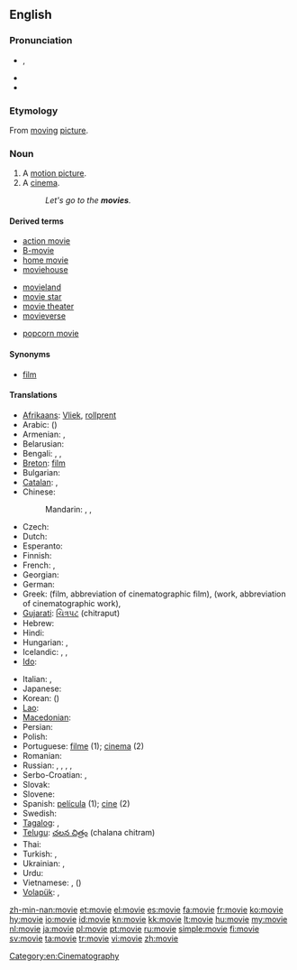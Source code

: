 ==English==

===Pronunciation===
* {{IPA|/ˈmuːvi/}}, {{SAMPA|/'mu:vi/}}
* {{audio|en-us-movie.ogg|Audio (US)}}
* {{rhymes|uːvi}}

===Etymology===
From [[moving]] [[picture]].

===Noun===
{{en-noun}}

# A [[motion picture]].
# A [[cinema]].
#: ''Let's go to the '''movies'''.''

====Derived terms====
{{rel-top3|Terms derived from ''movie''}}
* [[action movie]]
* [[B-movie]]
* [[home movie]]
* [[moviehouse]]
{{rel-mid3}}
* [[movieland]]
* [[movie star]]
* [[movie theater]]
* [[movieverse]]
{{rel-mid3}}
* [[popcorn movie]]
{{rel-bottom}}

====Synonyms====
* [[film]]

====Translations====
{{trans-top|motion picture}}
* [[Afrikaans]]: [[Vliek]], [[rollprent]]
* Arabic: {{t-|ar|فيلم|m|tr=film}} ({{t|ar|أفلام|m|p|tr='aflaam}})
* Armenian: {{t-|hy|ֆիլմ|tr=film}}, {{t|hy|կինո|tr=kino|sc=Armn}}
* Belarusian: {{t|be|фільм|m|tr=fil’m|xs=Belarusian}}
* Bengali: {{t|bn|মুভি|tr=muvi|sc=Beng}}, {{t|bn|মুভী|tr=muvi|sc=Beng}}, {{t|bn|ফিল্ম|tr=film|sc=Beng}}
* [[Breton]]: [[film]] {{m}}
* Bulgarian: {{t+|bg|филм|m|tr=film}}
* [[Catalan]]: {{t|ca|pel·lícula|f}}, {{t|ca|film|m}}
* Chinese:
*: Mandarin: {{t-|cmn|電影|sc=Hani}},  {{t-|cmn|电影|tr=diànyǐng|sc=Hani}},  {{t-|cmn|影片|tr=yǐngpiàn|sc=Hani}}
* Czech: {{t+|cs|film|m}}
* Dutch: {{t+|nl|film|m}}
* Esperanto: {{t-|eo|filmo|xs=Esperanto}}
* Finnish: {{t+|fi|elokuva}}
* French: {{t+|fr|cinéma|m}}, {{t+|fr|film|m}}
* Georgian: {{t|ka|ფილმი|tr=p‘ilmi|sc=Geor|xs=Georgian}}
* German: {{t+|de|Film|m}}
* Greek: {{t+|el|ταινία|f|tr=tenía}} (film, abbreviation of cinematographic film), {{t+|el|έργο|n|tr=érɣo}} (work, abbreviation of cinematographic work), {{t+|el|φιλμ|n|tr=film}}
* [[Gujarati]]: [[ચિત્રપટ]] (chitraput)
* Hebrew: {{t+|he|סרט|m|tr=séret'}}
* Hindi: {{t+|hi|फ़िल्म|tr=film|xs=Hindi}}
* Hungarian: {{t+|hu|film}}, {{t+|hu|mozi}}
* Icelandic: {{t+|is|bíómynd|f}}, {{t+|is|mynd|f}}, {{t+|is|kvikmynd|f}}
* [[Ido]]: {{t+|io|filmo|xs=Ido}}
{{trans-mid}}
* Italian: {{t+|it|cinema|m}}, {{t+|it|film|m}}
* Japanese: {{t+|ja|映画|tr=えいが, eiga}}
* Korean: {{t+|ko|영화|tr=yeonghwa|sc=Hang}} ({{t|ko|映畫|sc=Hani}})
* [[Lao]]: {{t-|lo|ຟີມ|tr=fiim|sc=Laoo|xs=Lao}}
* [[Macedonian]]: {{t-|mk|филм|m|tr=film}}
* Persian: {{t+|fa|فیلم|tr=film|xs=Persian}}
* Polish: {{t+|pl|film|m}}
* Portuguese: [[filme]] {{m}} (1); [[cinema]] {{m}} (2)
* Romanian: {{t|ro|film|n}}
* Russian: {{t+|ru|фильм|m|tr=fil’m}},  {{t+|ru|кино|n|tr=kinó}} {{indeclinable}},  {{t|ru|кинофильм|m|tr=konofíl'm}}, {{t|ru|кинокартина|f|tr=kinokartína}},  {{t+|ru|картина|f|tr=kartína}}
* Serbo-Croatian: {{t|sh|филм|m|sc=Cyrl|xs=Serbo-Croatian}},  {{t|sh|film|m|xs=Serbo-Croatian}}
* Slovak: {{t-|sk|film|m}}
* Slovene: {{t+|sl|film|m}}
* Spanish: [[película]] {{f}} (1); [[cine]] {{m}} (2)
* Swedish: {{t+|sv|bio|c}}
* [[Tagalog]]: {{t|tl|pelikula|xs=Tagalog}},  {{t-|tl|sine|xs=Tagalog}}
* [[Telugu]]: [[చలన చిత్రం]] (chalana chitram)
* Thai: {{t|th|ฟิล์ม|tr=film}}
* Turkish: {{t+|tr|sinema}}, {{t+|tr|film}}
* Ukrainian: {{t|uk|фільм|m|tr=fil’m|xs=Ukrainian}},  {{t|uk|кіно|n|tr=kinó|xs=Ukrainian}}
* Urdu: {{t-|ur|فلم|tr=film|xs=Urdu}}
* Vietnamese: {{t|vi|phim|xs=Vietnamese}},  {{t-|vi|điện ảnh|xs=Vietnamese}} ({{t-|vi|電影|sc=Hani|xs=Vietnamese}})
* [[Volapük]]: {{qualifier|collective}} {{t|vo|biomagodem}}, {{qualifier|cartoon}} {{t|vo|däsinotabioskop}}
{{trans-bottom}}

[[Category:en:Cinematography]]

[[zh-min-nan:movie]]
[[et:movie]]
[[el:movie]]
[[es:movie]]
[[fa:movie]]
[[fr:movie]]
[[ko:movie]]
[[hy:movie]]
[[io:movie]]
[[id:movie]]
[[kn:movie]]
[[kk:movie]]
[[lt:movie]]
[[hu:movie]]
[[my:movie]]
[[nl:movie]]
[[ja:movie]]
[[pl:movie]]
[[pt:movie]]
[[ru:movie]]
[[simple:movie]]
[[fi:movie]]
[[sv:movie]]
[[ta:movie]]
[[tr:movie]]
[[vi:movie]]
[[zh:movie]]